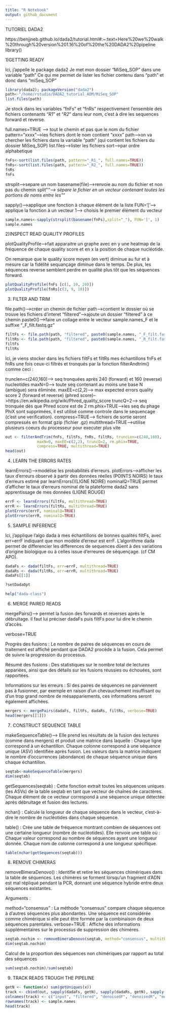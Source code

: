 ```yaml
---
title: "R Notebook"
output: github_document
---
```

TUTORIEL DADA2


https://benjjneb.github.io/dada2/tutorial.html#:~:text=Here%20we%20walk%20through%20version%201.16%20of%20the%20DADA2%20pipeline
library()

1)GETTING READY

Ici, j'appelle le package dada2
Je met mon dossier "MiSeq_SOP" dans une variable "path"
Ce qui me permet de lister les fichier contenu dans "path" et donc dans "miSeq_SOP"
```r
library(dada2); packageVersion("dada2")
path<-"/home/rstudio/DADA2_tutorial_ADM/MiSeq_SOP"
list.files(path)
```
Je stock dans les variables "fnFs" et "fnRs" respectivement l'ensemble des fichiers contenants "_R1_" et "_R2_" dans leur nom, c'est à dire les sequences forward et reverse.

full.names=TRUE --> tout le chemin et pas que le nom du fichier
pattern="xxxx"-->les fichiers dont le nom contient "xxxx"
path-->on va chercher les fichiers dans la variable "path" (qui contient les fichiers du dossier MiSeq_SOP)
list.files-->lister les fichiers
sort-->par ordre alphabetique
```r
fnFs<-sort(list.files(path, pattern="_R1_", full.names=TRUE))
fnRs<-sort(list.files(path, pattern="_R2_", full.names=TRUE))
fnRs
fnFs
```
strsplit-->separe un nom
basename(file)-->renvoie au nom du fichier et non pas du chemin
split"_"--> sépare le fichier en un vecteur contenant toutes les portions de noms entre les "_"

sapply()-->applique une fonction à chaque élément de la liste
FUN='['--> applique la fonction à un vecteur
1--> choisis le premier élément du vecteur

```r
sample.names<-sapply(strsplit(basename(fnFs),split="_"), FUN='[', 1)
sample.names
```
2)INSPECT READ QUALITY PROFILES

plotQualityProfile-->fait apparaitre un graphe avec en y une heatmap de la fréquence de chaque quality score et en x la position de chaque nucléotide.

On remarque que le quality score moyen (en vert) diminue au fur et à mesure car la fidélité sequançage diminue dans le temps. De plus, les séquences reverse semblent perdre en qualité plus tôt que les séquences forward.

```r
plotQualityProfile(fnFs [c(1, 10, 20)])
plotQualityProfile(fnRs[c(3, 9, 18)])
```
3) FILTER AND TRIM

file.path()-->créer un chemin de fichier
path-->contient le dossier où se trouve les fichiers d'interet
"filtered"-->ajoute un dossier "filtered" à ce chemin
paste0()-->faire un collage entre le vecteur sample.names_F et le suffixe "_F_filt.fastq.gz"

```r
filtFs <- file.path(path, "filtered", paste0(sample.names, "_F_filt.fastq.gz"))
filtRs <- file.path(path, "filtered", paste0(sample.names, "_R_filt.fastq.gz"))
filtFs
filtRs
```
Ici, je viens stocker dans les fichiers filtFs et filtRs mes échantillons fnFs et fnRs une fois ceux-ci filtrés et tronqués par la fonction filterAndtrim() comme ceci :

trunclen=c(240,160)--> seq tronquées après 240 (forward) et 160 (reverse) nucleotides
maxN=0--> toute seq contenant au moins une base N (ambigue) sera éliminée.
maxEE=c(2,2)--> max expected errors quality score 2 (forward et reverse) (phred score)-->https://en.wikipedia.org/wiki/Phred_quality_score
truncQ=2--> seq tronquée dès que Phred score est de 2
rm.phix=TRUE-->les seq du phage PhiX sont supprimées, il est utilisé comme controle dans le sequencage (c'est une verification).
compress=TRUE--> fichiers de sortie seront compressés en format gzip (fichier .gz)
multithread=TRUE-->utilise plusieurs coeurs du processeur pour executer plus vite

```r
out <- filterAndTrim(fnFs, filtFs, fnRs, filtRs, truncLen=c(240,160),
              maxN=0, maxEE=c(2,2), truncQ=2, rm.phix=TRUE,
              compress=TRUE, multithread=TRUE)
head(out)
```
4) LEARN THE ERRORS RATES

learnErrors()-->modélise les probabilités d'erreurs.
plotErrors-->afficher les taux d'erreurs observé à partir des données réelles (POINTS NOIRS)
             le taux d'erreurs estimé par learnErrors()(LIGNE NOIRE)
             nominalQ=TRUE permet d'afficher le taux d'erreurs nominal de la plateforme dada2 sans apprentissage de mes données (LIGNE ROUGE)
             
```r
errF <- learnErrors(filtFs, multithread=TRUE)
errR <- learnErrors(filtRs, multithread=TRUE)
plotErrors(errF, nominalQ=TRUE)
plotErrors(errR, nominalQ=TRUE)
```
5) SAMPLE INFERENCE

Ici, j'applique l'algo dada à mes échantillons de bonnes qualités filtFs, avec err=errF indiquant que mon modèle d'erreur est errF.
L'algorithme dada permet de differencier les differences de sequences dûent à des variations d'origine biologique ou à celles issue d'erreures de séquençage. (cf CM APO).
```r
dadaFs <- dada(filtFs, err=errF, multithread=TRUE)
dadaRs <- dada(filtRs, err=errR, multithread=TRUE)
dadaFs[[1]]
```
```r
?setDadaOpt
```
```r
help("dada-class")
```
6) MERGE PAIRED READS

mergePairs()--> permet la fusion des forwards et reverses après le débruitage.
il faut lui préciser dadaFs puis filtFs pour lui dire le chemin d'accès.

verbose=TRUE

Progrès des fusions : Le nombre de paires de séquences en cours de traitement est affiché pendant que DADA2 procède à la fusion. Cela permet de suivre la progression du processus.

Résumé des fusions : Des statistiques sur le nombre total de lectures appariées, ainsi que des détails sur les fusions réussies ou échouées, sont rapportées.

Informations sur les erreurs : Si des paires de séquences ne parviennent pas à fusionner, par exemple en raison d'un chevauchement insuffisant ou d'un trop grand nombre de mésappariements, ces informations seront également affichées.
```r
mergers <- mergePairs(dadaFs, filtFs, dadaRs, filtRs, verbose=TRUE)
head(mergers[[1]])
```
7) CONSTRUCT SEQUENCE TABLE

makeSequenceTable()--> Elle prend les résultats de la fusion des lectures (comme dans mergers) et produit une matrice dans laquelle :
Chaque ligne correspond à un échantillon.
Chaque colonne correspond à une séquence unique (ASV) identifiée après fusion.
Les valeurs dans la matrice indiquent le nombre d'occurrences (abondance) de chaque séquence unique dans chaque échantillon.
```r
seqtab<-makeSequenceTable(mergers)
dim(seqtab)
```
getSequences(seqtab) :
Cette fonction extrait toutes les séquences uniques (les ASVs) de la table seqtab en tant que vecteur de chaînes de caractères. Chaque élément de ce vecteur correspond à une séquence unique détectée après débruitage et fusion des lectures.

nchar() :
Calcule la longueur de chaque séquence dans le vecteur, c'est-à-dire le nombre de nucléotides dans chaque séquence.

table() :
Crée une table de fréquence montrant combien de séquences ont une certaine longueur (nombre de nucléotides). Elle renvoie une table où :
Chaque valeur correspond au nombre de séquences ayant une longueur donnée.
Chaque nom de colonne correspond à une longueur spécifique.
```r
table(nchar(getSequences(seqtab)))
```
8) REMOVE CHIMERAS

removeBimeraDenovo() :
Identifie et retire les séquences chimériques dans la table de séquences. Les chimères se forment lorsqu'un fragment d'ADN est mal répliqué pendant la PCR, donnant une séquence hybride entre deux séquences existantes.

Arguments :

method="consensus" : La méthode "consensus" compare chaque séquence à d'autres séquences plus abondantes. Une séquence est considérée comme chimérique si elle peut être formée par la combinaison de deux séquences parentales.
verbose=TRUE : Affiche des informations supplémentaires sur le processus de suppression des chimères.
```r
seqtab.nochim <- removeBimeraDenovo(seqtab, method="consensus", multithread=TRUE, verbose=TRUE)
dim(seqtab.nochim)
```
Calcul de la proportion des séquences non chimériques par rapport au total des séquences
```r
sum(seqtab.nochim)/sum(seqtab)
```
9) TRACK READS TROUGH THE PIPELINE
```r
getN <- function(x) sum(getUniques(x))
track <- cbind(out, sapply(dadaFs, getN), sapply(dadaRs, getN), sapply(mergers, getN), rowSums(seqtab.nochim))
colnames(track) <- c("input", "filtered", "denoisedF", "denoisedR", "merged", "nonchim")
rownames(track) <- sample.names
head(track)
```













